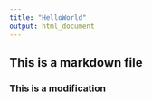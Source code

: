 ```yaml
---
title: "HelloWorld"
output: html_document
---
```


## This is a markdown file

### This is a modification



